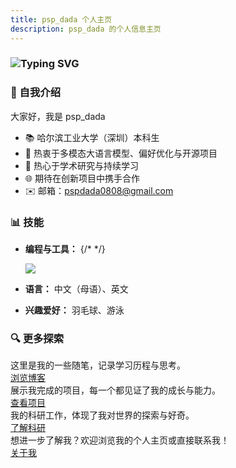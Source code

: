 ```yaml
---
title: psp_dada 个人主页
description: psp_dada 的个人信息主页
---
```



### ![Typing SVG](https://readme-typing-svg.demolab.com?font=Fira+Code&pause=1000&width=435&lines=Hi+there+%F0%9F%91%8B+I'm+psp_dada!)

### 📌 自我介绍

大家好，我是 psp_dada

- 📚 哈尔滨工业大学（深圳）本科生
- 🤖 热衷于多模态大语言模型、偏好优化与开源项目
- 🧠 热心于学术研究与持续学习
- 🌐 期待在创新项目中携手合作
- ✉️ 邮箱：pspdada0808@gmail.com

### 📊 技能

- **编程与工具：**
  {/* <!-- Generated from: https://git.io/typing-svg --> */}

  <p>
    <a href="https://skillicons.dev">
      <img src="https://skillicons.dev/icons?i=py,c,java,bash,pytorch,git,github,vscode,latex,md,arduino,flutter" />
    </a>
  </p>

- **语言：** 中文（母语）、英文
- **兴趣爱好：** 羽毛球、游泳

### 🔍 更多探索

<CardGrid stagger>
  <Card title="博客" icon="open-book">
    这里是我的一些随笔，记录学习历程与思考。
    <div style={{ textAlign: "center", marginTop: "0.5em" }}>
      <a
        href="/blog"
        style={{
          display: "inline-block",
          padding: "4px 12px",
          background: "#0078d4",
          color: "#fff",
          borderRadius: "6px",
          textDecoration: "none",
          fontWeight: "bold",
        }}
      >
        浏览博客
      </a>
    </div>
  </Card>
  <Card title="项目" icon="rocket">
    展示我完成的项目，每一个都见证了我的成长与能力。
    <div style={{ textAlign: "center", marginTop: "0.5em" }}>
      <a
        href="/project"
        style={{
          display: "inline-block",
          padding: "4px 12px",
          background: "#0078d4",
          color: "#fff",
          borderRadius: "6px",
          textDecoration: "none",
          fontWeight: "bold",
        }}
      >
        查看项目
      </a>
    </div>
  </Card>
  <Card title="科研" icon="starlight">
    我的科研工作，体现了我对世界的探索与好奇。
    <div style={{ textAlign: "center", marginTop: "0.5em" }}>
      <a
        href="/research"
        style={{
          display: "inline-block",
          padding: "4px 12px",
          background: "#0078d4",
          color: "#fff",
          borderRadius: "6px",
          textDecoration: "none",
          fontWeight: "bold",
        }}
      >
        了解科研
      </a>
    </div>
  </Card>
  <Card title="更多信息" icon="email">
    想进一步了解我？欢迎浏览我的个人主页或直接联系我！
    <div style={{ textAlign: "center", marginTop: "0.5em" }}>
      <a
        href="/about"
        style={{
          display: "inline-block",
          padding: "4px 12px",
          background: "#0078d4",
          color: "#fff",
          borderRadius: "6px",
          textDecoration: "none",
          fontWeight: "bold",
        }}
      >
        关于我
      </a>
    </div>
  </Card>
</CardGrid>

